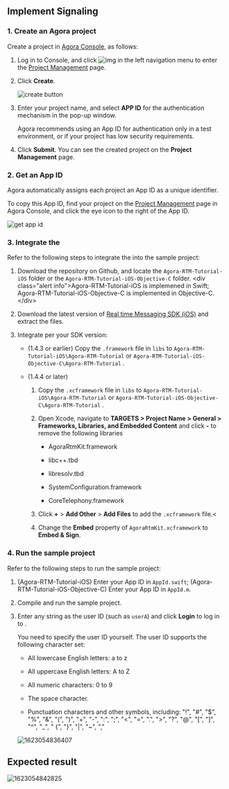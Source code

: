 <PlatformWrapper platform="ios">
        
## Implement Signaling

### 1. Create an Agora project

Create a project in [Agora Console](https://console.agora.io/), as follows:

1.  Log in to Console, and click ![img](https://web-cdn.agora.io/docs-files/1594283671161) in the left navigation menu to enter the [Project Management](https://dashboard.agora.io/projects) page.

2.  Click **Create**.

    ![create button](https://web-cdn.agora.io/docs-files/1594949127367)

3.  Enter your project name, and select **APP ID** for the authentication mechanism in the pop-up window.

    Agora recommends using an App ID for authentication only in a test environment, or if your project has low security requirements.

4.  Click **Submit**. You can see the created project on the **Project Management** page.

### 2. Get an App ID

Agora automatically assigns each project an App ID as a unique identifier.

To copy this App ID, find your project on the [Project Management](https://dashboard.agora.io/projects) page in Agora Console, and click the eye icon to the right of the App ID.

![get app id](https://web-cdn.agora.io/docs-files/1602646621028)

### 3. Integrate the <Vg k="SIG_SDK" />

Refer to the following steps to integrate the <Vg k="SIG_SDK" /> into the sample project:

1.  Download the [<Vg k="SIG" />](https://github.com/AgoraIO/RTM) repository on Github, and locate the `Agora-RTM-Tutorial-iOS` folder or the `Agora-RTM-Tutorial-iOS-Objective-C` folder.
    &lt;div class="alert info"&gt;Agora-RTM-Tutorial-iOS is implemened in Swift; Agora-RTM-Tutorial-iOS-Objective-C is implemented in Objective-C.&lt;/div&gt;

2.  Download the latest version of [Real time Messaging SDK (iOS)](../reference/downloads.html) and extract the files.

3.  Integrate per your SDK version:

    -   (1.4.3 or earlier) Copy the `.framework` file in `libs` to `Agora-RTM-Tutorial-iOS\Agora-RTM-Tutorial` or `Agora-RTM-Tutorial-iOS-Objective-C\Agora-RTM-Tutorial` .

    -   (1.4.4 or later)

        1.  Copy the `.xcframework` file in `libs` to `Agora-RTM-Tutorial-iOS\Agora-RTM-Tutorial` or `Agora-RTM-Tutorial-iOS-Objective-C\Agora-RTM-Tutorial` .

        2.  Open Xcode, navigate to **TARGETS &gt; Project Name &gt; General &gt; Frameworks, Libraries, and Embedded Content** and click **-** to remove the following libraries

            -   AgoraRtmKit.framework

            -   libc++.tbd

            -   libresolv.tbd

            -   SystemConfiguration.framework

            -   CoreTelephony.framework

        3.  Click **+** &gt; **Add Other** &gt; **Add Files** to add the `.xcframework` file.&lt;

        4.  Change the **Embed** property of `AgoraRtmKit.xcframework` to **Embed & Sign**.

### 4. Run the sample project

Refer to the following steps to run the sample project:

1.  (Agora-RTM-Tutorial-iOS) Enter your App ID in `AppId.swift`; (Agora-RTM-Tutorial-iOS-Objective-C) Enter your App ID in `AppId.m`.

2.  Compile and run the sample project.

3.  Enter any string as the user ID (such as `userA`) and click **Login** to log in to <Vg k="SIG" />.

    You need to specify the user ID yourself. The user ID supports the following character set:

    -   All lowercase English letters: a to z

    -   All uppercase English letters: A to Z

    -   All numeric characters: 0 to 9

    -   The space character.

    -   Punctuation characters and other symbols, including: "!", "#", "$", "%", "&", "(", ")", "+", "-", ":", ";", "&lt;", "=", ".", "&gt;", "?", "@", "[", "]", "^", "_", " {", "}", "\|", "\~", ","

    ![1623054836407](https://web-cdn.agora.io/docs-files/1623054836407)

## Expected result

![1623054842825](https://web-cdn.agora.io/docs-files/1623054842825)
</PlatformWrapper>
